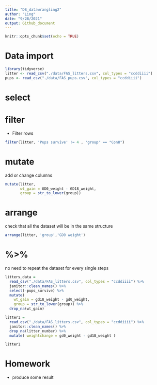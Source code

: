 ```yaml
---
title: "DS_datawrangling2"
author: "Ling"
date: "9/28/2021"
output: Github_document
---
```


```r
knitr::opts_chunk$set(echo = TRUE)
```
# Data import
```r
library(tidyverse)
litter <- read_csv("./data/FAS_litters.csv", col_types = "ccddiiii")
pups <- read_csv("./data/FAS_pups.csv", col_types = "ccddiiii")


```

# select

# filter

- Filter rows

```r

filter(litter, 'Pups survive' != 4 , 'group' == "Con8")

```

# mutate

add or change columns
```r


mutate(litter, 
       wt_gain = GD0_weight - GD18_weight,
       group = str_to_lower(group))


```

# arrange

check that all the dataset will be in the same structure
```r

arrange(litter, 'group','GD0 weight')

```

# %>%

no need to repeat the dataset for every single steps
```r
litters_data = 
  read_csv("./data/FAS_litters.csv", col_types = "ccddiiii") %>%
  janitor::clean_names() %>%
  select(-pups_survive) %>%
  mutate(
    wt_gain = gd18_weight - gd0_weight,
    group = str_to_lower(group)) %>% 
  drop_na(wt_gain)

```

```r

litter1 = 
  read_csv("./data/FAS_litters.csv", col_types = "ccddiiii") %>%
  janitor::clean_names() %>%
  drop_na(litter_number) %>%
  mutate( weightchange = gd0_weight - gd18_weight )

litter1
```

# Homework

- produce some result

